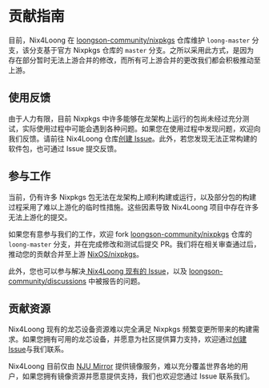 # 贡献指南

目前，Nix4Loong 在 [loongson-community/nixpkgs](https://github.com/loongson-community/nixpkgs) 仓库维护 `loong-master` 分支，该分支基于官方 Nixpkgs 仓库的 `master` 分支。之所以采用此方式，是因为存在部分暂时无法上游合并的修改，而所有可上游合并的更改我们都会积极推动至上游。

## 使用反馈

由于人力有限，目前 Nixpkgs 中许多能够在龙架构上运行的包尚未经过充分测试，实际使用过程中可能会遇到各种问题。如果您在使用过程中发现问题，欢迎向我们反馈。请前往 Nix4Loong 仓库[创建 Issue](https://github.com/loongson-community/nixpkgs/issues)。此外，若您发现无法正常构建的软件包，也可通过 Issue 提交反馈。

## 参与工作

当前，仍有许多 Nixpkgs 包无法在龙架构上顺利构建或运行，以及部分包的构建过程采用了难以上游化的临时性措施。这些因素导致 Nix4Loong 项目中存在许多无法上游化的提交。

如果您有意参与我们的工作，欢迎 fork [loongson-community/nixpkgs](https://github.com/loongson-community/nixpkgs) 仓库的 `loong-master` 分支，并在完成修改和测试后提交 PR。我们将在相关审查通过后，推动您的贡献合并至上游 [NixOS/nixpkgs](https://github.com/nixos/nixpkgs/)。

此外，您也可以参与解决[ Nix4Loong 现有的 Issue](https://github.com/loongson-community/nixpkgs/issues)，以及 [loongson-community/discussions](https://github.com/loongson-community/discussions/issues) 中被报告的问题。

## 贡献资源

Nix4Loong 现有的龙芯设备资源难以完全满足 Nixpkgs 频繁变更所带来的构建需求。如果您拥有可用的龙芯设备，并愿意为社区提供算力支持，欢迎通过[创建 Issue](https://github.com/loongson-community/nixpkgs/issues)与我们联系。

Nix4Loong 目前仅由 [NJU Mirror](https://mirrors.nju.edu.cn/nix4loong/) 提供镜像服务，难以充分覆盖世界各地的用户，如果您拥有镜像资源并愿意提供支持，我们也欢迎您通过 Issue 联系我们。
